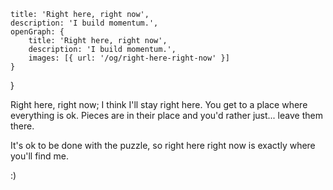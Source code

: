     title: 'Right here, right now',
    description: 'I build momentum.',
    openGraph: {
        title: 'Right here, right now',
        description: 'I build momentum.',
        images: [{ url: '/og/right-here-right-now' }]
    }
}

Right here, right now; I think I'll stay right here.
You get to a place where everything is ok. Pieces are in their place 
and you'd rather just... leave them there.

It's ok to be done with the puzzle, so right here right now 
is exactly where you'll find me.

:)
